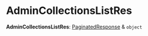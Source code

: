 
# AdminCollectionsListRes

 **AdminCollectionsListRes**: [PaginatedResponse](../../interfaces/medusa.PaginatedResponse/page.mdx) & `object`
